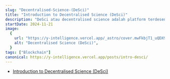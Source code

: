 ```yaml
---
slug: "Decentralised-Science-(DeSci)"
title: "Introduction to Decentralised Science (DeSci)"
description: "DeSci atau decentralised science adalah platform terdesentralisasi untuk mendanai, membuat, mengkaji, menyimpan, dan menyebarkan pengetahuan ilmiah secara adil menggunakan teknologi blockchain."
startDate: 2024-11-21
image:
  {
    url: "https://y-intelligence.vercel.app/_astro/cover.mwFkbjT1_uQDX9.webp",
    alt: "Decentralised Science (DeSci)",
  }
tags: ["Blockchain"]
canonical: https://y-intelligence.vercel.app/posts/intro-desci/
---
```


- [Introduction to Decentralised Science (DeSci)](https://y-intelligence.vercel.app/posts/intro-desci/)
